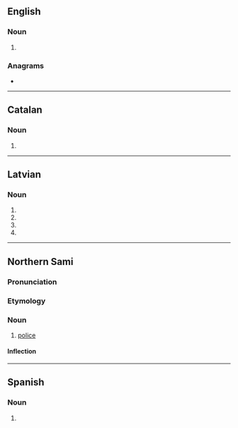 {{also|bolēs|bóleś}}
==English==

===Noun===
{{head|en|noun plural form}}

# {{plural of|bole|lang=en}}

===Anagrams===
* {{anagrams|en|Blose|Lebos|Sobel|lebos|lesbo|lobes|sobel}}

----

==Catalan==

===Noun===
{{head|ca|noun form}}

# {{plural of|bola|lang=ca}}

----

==Latvian==

===Noun===
{{head|lv|noun form|g=f}}

# {{lv-inflection of|bole|gen|s}}
# {{lv-inflection of|bole|nom|p}}
# {{lv-inflection of|bole|voc|p}}
# {{lv-inflection of|bole|acc|p}}

----

==Northern Sami==

===Pronunciation===
{{rfp|se}}

===Etymology===
{{rfe|lang=se}}

===Noun===
{{se-noun}}

# [[police]]

====Inflection====
{{se-infl-noun-odd|boles}}

----

==Spanish==

===Noun===
{{head|es|noun plural form}}

# {{plural of|bol|lang=es}}